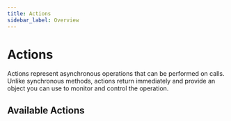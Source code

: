```yaml
---
title: Actions
sidebar_label: Overview
---
```



# Actions

Actions represent asynchronous operations that can be performed on calls. Unlike synchronous methods, actions return immediately and provide an object you can use to monitor and control the operation.

## Available Actions

<GuidesList />


